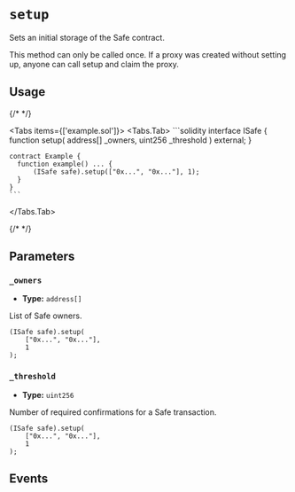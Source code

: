 
# `setup`

Sets an initial storage of the Safe contract.

<Callout type='warning'>
  This method can only be called once. If a proxy was created without setting
  up, anyone can call setup and claim the proxy.
</Callout>

## Usage

{/* <!-- vale off --> */}

<Tabs items={['example.sol']}>
  <Tabs.Tab>
    ```solidity
    interface ISafe {
        function setup(
            address[] _owners,
            uint256 _threshold
        ) external;
    }

    contract Example {
      function example() ... {
          (ISafe safe).setup(["0x...", "0x..."], 1);
      }
    }
    ```
  </Tabs.Tab>
</Tabs>

{/* <!-- vale on --> */}

## Parameters

### `_owners`

- **Type:** `address[]`

List of Safe owners.

```solidity focus=2
(ISafe safe).setup(
    ["0x...", "0x..."],
    1
);
```

### `_threshold`

- **Type:** `uint256`

Number of required confirmations for a Safe transaction.

```solidity focus=3
(ISafe safe).setup(
    ["0x...", "0x..."],
    1
);
```

## Events

<SafeSetup />
